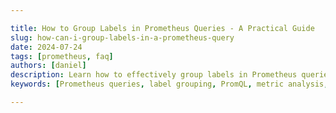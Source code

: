 ```yaml
---

title: How to Group Labels in Prometheus Queries - A Practical Guide
slug: how-can-i-group-labels-in-a-prometheus-query
date: 2024-07-24
tags: [prometheus, faq]
authors: [daniel]
description: Learn how to effectively group labels in Prometheus queries with this comprehensive guide. Master PromQL techniques for better metric analysis and visualization.
keywords: [Prometheus queries, label grouping, PromQL, metric analysis, data visualization, group() operator, by clause, label_replace()]

---
```


<head>
<script
  type="application/ld+json"
  dangerouslySetInnerHTML={{ __html: JSON.stringify({
    "@context": "https://schema.org",
    "@type": "TechArticle",
    "headline": "How to Group Labels in Prometheus Queries - A Practical Guide",
    "alternativeHeadline": "Mastering Label Grouping in Prometheus Queries",
    "author": {
      "@type": "Person",
      "name": "Daniel"
    },
    "publisher": {
      "@type": "Organization",
      "name": "SigNoz",
      "logo": {
        "@type": "ImageObject",
        "url": "https://signoz.io/img/SigNozLogo-orange.svg"
      }
    },
    "datePublished": "2024-07-24T00:00:00Z",
    "dateModified": "2024-07-24T00:00:00Z",
    "mainEntityOfPage": {
      "@type": "WebPage",
      "@id": "https://signoz.io/guides/how-can-i-group-labels-in-a-prometheus-query/"
    },
    "description": "Learn how to effectively group labels in Prometheus queries with this comprehensive guide. Master PromQL techniques for better metric analysis and visualization.",
    "keywords": "Prometheus queries, label grouping, PromQL, metric analysis, data visualization, group() operator, by clause, label_replace()",
    "articleSection": "Technology",
    "inLanguage": "en",
    "isPartOf": {
      "@type": "Blog",
      "name": "SigNoz Blog",
      "url": "https://signoz.io/blog/"
    },
    "about": [
      {
        "@type": "Thing",
        "name": "Prometheus",
        "description": "An open-source monitoring and alerting toolkit designed for reliability and scalability."
      },
      {
        "@type": "Thing",
        "name": "PromQL",
        "description": "Prometheus Query Language used to query and analyze metrics."
      },
      {
        "@type": "Thing",
        "name": "Label Grouping",
        "description": "A method in Prometheus to organize and aggregate metrics by their labels for better analysis and visualization."
      },
      {
        "@type": "Thing",
        "name": "Metric Analysis",
        "description": "The process of examining and interpreting collected metrics to understand system performance and behavior."
      }
    ],
    "mentions": [
      {
        "@type": "SoftwareApplication",
        "name": "Prometheus",
        "applicationCategory": "Monitoring Tool"
      },
      {
        "@type": "SoftwareApplication",
        "name": "SigNoz",
        "applicationCategory": "Observability Platform"
      }
    ],
    "mainEntity": {
      "@type": "FAQPage",
      "mainEntity": [
        {
          "@type": "Question",
          "name": "What's the difference between `group()` and `sum()` in Prometheus queries?",
          "acceptedAnswer": {
            "@type": "Answer",
            "text": "`group()` drops specified labels without modifying values, while `sum()` aggregates values across the grouped labels."
          }
        },
        {
          "@type": "Question",
          "name": "How does label grouping affect Prometheus' performance?",
          "acceptedAnswer": {
            "@type": "Answer",
            "text": "Effective grouping can improve query performance by reducing the number of time series processed."
          }
        },
        {
          "@type": "Question",
          "name": "Can I use label grouping in Prometheus alerting rules?",
          "acceptedAnswer": {
            "@type": "Answer",
            "text": "Yes, label grouping is often used in alerting rules to aggregate metrics across multiple instances or services."
          }
        },
        {
          "@type": "Question",
          "name": "Are there any limitations to the number of labels I can group in a single query?",
          "acceptedAnswer": {
            "@type": "Answer",
            "text": "While there's no hard limit, grouping by too many labels can impact query performance. It's best to group by only the most relevant labels for your specific use case."
          }
        }
      ]
    },
    "tutorial": {
      "@type": "HowTo",
      "name": "Grouping Labels in Prometheus Queries",
      "step": [
        {
          "@type": "HowToStep",
          "name": "Use the `group()` Operator",
          "text": "Implement label grouping using the `group()` operator along with the `by` clause. Example: `group(node_cpu_seconds_total) by (instance)`."
        },
        {
          "@type": "HowToStep",
          "name": "Advanced Techniques with `label_replace()`",
          "text": "Leverage the `label_replace()` function for more complex grouping patterns. Example: `label_replace(node_cpu_seconds_total, 'node_type', '$1', 'instance', '(.*)-.*')`."
        },
        {
          "@type": "HowToStep",
          "name": "Combine with Other PromQL Functions",
          "text": "Combine `group()` with other PromQL functions for powerful queries. Example: `avg(group(node_cpu_seconds_total) by (node_type))`."
        },
        {
          "@type": "HowToStep",
          "name": "Practical Examples",
          "text": "Explore practical examples such as grouping CPU usage by core: `group(rate(node_cpu_seconds_total[5m])) by (cpu, mode)`."
        },
        {
          "@type": "HowToStep",
          "name": "Follow Best Practices",
          "text": "Choose labels wisely, maintain query readability, balance granularity and performance, and preserve necessary information."
        }
      ]
    }
  }) }}
/>
</head>

Prometheus, a powerful open-source monitoring system, relies heavily on labels to identify and organize metrics. As your monitoring setup grows, you may find yourself dealing with an overwhelming number of labels. This is where label grouping comes into play. But how can you group labels in a Prometheus query effectively?

## Understanding Prometheus Labels and Their Importance

[Prometheus labels](https://signoz.io/guides/what-are-prometheus-labels/) are key-value pairs attached to time series data. They provide crucial metadata about metrics, enabling precise identification and filtering. Labels contribute significantly to data dimensionality, allowing for granular analysis of your system's performance.

However, high-cardinality data—metrics with numerous unique label combinations—can pose challenges:

1. Increased storage requirements
2. Slower query performance
3. Difficulty in data visualization

This is why grouping labels becomes essential in many Prometheus setups. Common use cases include:

- Aggregating metrics across multiple instances of a service
- Simplifying dashboard visualizations
- Reducing the cardinality of time series data

## How to Group Labels in Prometheus Queries

[Prometheus Query Language](https://signoz.io/guides/promql-cheat-sheet/) (PromQL) offers powerful tools for label grouping. The primary method involves using the `group()` operator along with the `by` clause.

Here's the basic syntax:

```
group(<vector>) by (<label_list>)

```

Let's break this down:

1. `<vector>`: This is your input time series.
2. `by`: This clause specifies which labels to group by.
3. `<label_list>`: A comma-separated list of labels to keep; all others are dropped.

For example, to group CPU usage metrics by instance:

```
group(node_cpu_seconds_total) by (instance)

```

This query groups all CPU metrics, retaining only the "instance" label.

The `group()` operator differs from aggregation operators like `sum()`. While `sum()` combines values, `group()` simply drops labels without modifying the underlying data.

### Advanced Label Grouping Techniques

For more complex grouping patterns, you can leverage regex with the `label_replace()` function:

```
label_replace(node_cpu_seconds_total, "node_type", "$1", "instance", "(.*)-.*")

```

This query extracts the node type from the instance label, creating a new label for grouping.

Combining `group()` with other PromQL functions enables powerful queries. For instance, to get the average CPU usage grouped by node type:

```
avg(group(node_cpu_seconds_total) by (node_type))

```

## Practical Examples of Label Grouping in Prometheus

1. **Grouping CPU usage metrics by core:**

```
group(rate(node_cpu_seconds_total[5m])) by (cpu, mode)

```

1. **Aggregating error rates across service instances:**

```
sum(rate(http_requests_total{status="500"}[5m])) by (service)

```

1. **Simplifying dashboard visualizations:**

```
group(node_memory_MemTotal_bytes) by (datacenter, rack)

```

1. **Grouping miscellaneous labels:**

```
label_replace(
  group(node_disk_read_bytes_total) by (instance, device),
  "disk_type",
  "other",
  "device",
  "^(?!sda|sdb).*"
)

```

This query groups all disk metrics, categorizing devices other than "sda" and "sdb" as "other".

## Best Practices for Label Grouping in Prometheus

1. **Choose labels wisely:** Group by labels that provide meaningful insights without losing essential details.
2. **Maintain query readability:** Use comments and line breaks for complex groupings.
3. **Balance granularity and performance:** Excessive grouping can impact query speed and data retention.
4. **Preserve necessary information:** Avoid dropping labels critical for troubleshooting or alerting.

## Troubleshooting Common Issues with Label Grouping

- **Unexpected results:** Double-check your grouping logic and ensure all relevant labels are included.
- **Performance issues:** Use the `topk()` function to limit the number of time series returned.
- **Label conflicts:** Resolve inconsistencies in your labeling scheme across different metrics.
- **Debugging complex queries:** Break down large queries into smaller parts and test each separately.

## Key Takeaways

- Label grouping is crucial for managing high-cardinality data in Prometheus.
- The `group()` operator and `by` clause are your primary tools for label grouping.
- Advanced techniques like regex and `label_replace()` enable complex grouping patterns.
- Proper label grouping significantly improves query performance and data visualization.

## FAQs

### What's the difference between `group()` and `sum()` in Prometheus queries?

`group()` drops specified labels without modifying values, while `sum()` aggregates values across the grouped labels.

### How does label grouping affect Prometheus' performance?

Effective grouping can improve query performance by reducing the number of time series processed.

### Can I use label grouping in Prometheus alerting rules?

Yes, label grouping is often used in alerting rules to aggregate metrics across multiple instances or services.

### Are there any limitations to the number of labels I can group in a single query?

While there's no hard limit, grouping by too many labels can impact query performance. It's best to group by only the most relevant labels for your specific use case.

## Enhance Your Monitoring with SigNoz

While Prometheus offers powerful monitoring capabilities, managing retention and scaling can become challenging as your infrastructure grows. SigNoz provides a comprehensive monitoring solution that builds upon Prometheus' strengths while addressing its limitations.

<GetStartedSigNoz />

With [SigNoz](https://signoz.io/docs/introduction/), you can:
- Scale your monitoring infrastructure effortlessly
- Access advanced querying and visualization capabilities
- Benefit from integrated tracing and logging alongside metrics.
- Get high performance with the clickhouse database
- Take advantage of SigNoz's exceptional exception monitoring capabilities
